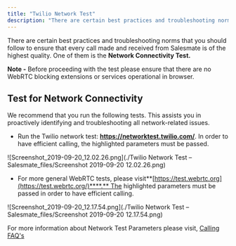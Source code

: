 ```yaml
---
title: "Twilio Network Test"
description: "There are certain best practices and troubleshooting norms that you should follow to ensure that every call made and received from Salesmate is of the..."
---
```


There are certain best practices and troubleshooting norms that you should follow to ensure that every call made and received from Salesmate is of the highest quality. One of them is the **Network Connectivity Test.**

**Note -** Before proceeding with the test please ensure that there are no WebRTC blocking extensions or services operational in browser.

## Test for Network Connectivity

We recommend that you run the following tests. This assists you in proactively identifying and troubleshooting all network-related issues.

*   Run the Twilio network test: **https://networktest.twilio.com/**. In order to have efficient calling, the highlighted parameters must be passed.

![Screenshot_2019-09-20_12.02.26.png](./Twilio Network Test – Salesmate_files/Screenshot 2019-09-20 12.02.26.png)

*   For more general WebRTC tests, please visit**[https://test.webrtc.org](https://test.webrtc.org/)****.** The highlighted parameters must be passed in order to have efficient calling. 

![Screenshot_2019-09-20_12.17.54.png](./Twilio Network Test – Salesmate_files/Screenshot 2019-09-20 12.17.54.png)

For more information about Network Test Parameters please visit, [Calling FAQ's](https://support.salesmate.io/hc/en-us/articles/360033576432)